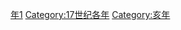{{Catnav|頁面分類|历史|歷史時代|年|17世纪各年}}
{{Commons category|1671}}

[[Category:1670年代|年1]]
[[Category:17世纪各年|Category:17世纪各年]]
[[Category:亥年|Category:亥年]]